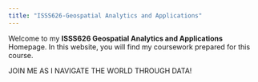 ```yaml
---
title: "ISSS626-Geospatial Analytics and Applications"
---
```


Welcome to my **ISSS626 Geospatial Analytics and Applications** Homepage. In this website, you will find my coursework prepared for this course.

JOIN ME AS I NAVIGATE THE WORLD THROUGH DATA!
